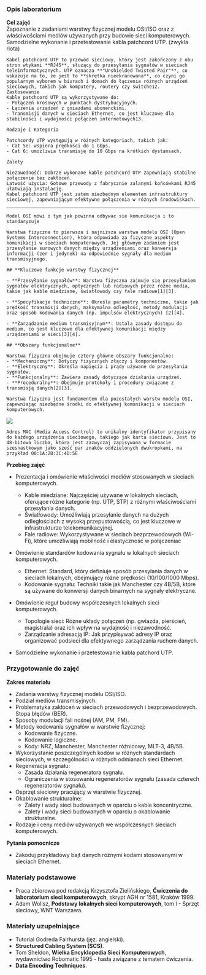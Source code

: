 ### Opis laboratorium

**Cel zajęć**  
Zapoznanie z zadaniami warstwy fizycznej modelu OSI/ISO oraz z właściwościami mediów używanych przy budowie sieci komputerowych.
Samodzielne wykonanie i przetestowanie kabla patchcord UTP. (zwykla riota)

    Kabel patchcord UTP to przewód sieciowy, który jest zakończony z obu stron wtykami **RJ45**, służący do przesyłania sygnałów w sieciach teleinformatycznych. UTP oznacza **"Unshielded Twisted Pair"**, co wskazuje na to, że jest to **skrętka nieekranowana**, co czyni go popularnym wyborem w biurach i domach do łączenia różnych urządzeń sieciowych, takich jak komputery, routery czy switche12.
    Zastosowanie
    Kable patchcord UTP są wykorzystywane do:
    - Połączeń krosowych w punktach dystrybucyjnych.
    - Łączenia urządzeń z gniazdami abonenckimi.
    - Transmisji danych w sieciach Ethernet, co jest kluczowe dla stabilności i wydajności połączeń internetowych13.

    Rodzaje i Kategoria

    Patchcordy UTP występują w różnych kategoriach, takich jak:
    - Cat 5e: wspiera prędkości do 1 Gbps.
    - Cat 6: umożliwia transmisję do 10 Gbps na krótkich dystansach.

    Zalety

    Niezawodność: Dobrze wykonane kable patchcord UTP zapewniają stabilne połączenie bez zakłóceń.
    Łatwość użycia: Gotowe przewody z fabrycznie zalanymi końcówkami RJ45 ułatwiają instalację.
    Kabel patchcord UTP jest zatem niezbędnym elementem infrastruktury sieciowej, zapewniającym efektywne połączenia w różnych środowiskach.

---

    Model OSI mówi o tym jak powinna odbywac sie komunikacja i to standaryzuje

    Warstwa fizyczna to pierwsza i najniższa warstwa modelu OSI (Open Systems Interconnection), która odpowiada za fizyczne aspekty komunikacji w sieciach komputerowych. Jej głównym zadaniem jest przesyłanie surowych danych między urządzeniami oraz konwersja informacji (zer i jedynek) na odpowiednie sygnały dla medium transmisyjnego.

    ## **Kluczowe funkcje warstwy fizycznej**

    - **Przesyłanie sygnałów**: Warstwa fizyczna zajmuje się przesyłaniem sygnałów elektrycznych, optycznych lub radiowych przez różne media, takie jak kable miedziane, światłowody czy fale radiowe[1][3].

    - **Specyfikacje techniczne**: Określa parametry techniczne, takie jak prędkość transmisji danych, maksymalna odległość, metody modulacji oraz sposób kodowania danych (np. impulsów elektrycznych) [2][4].

    - **Zarządzanie medium transmisyjnym**: Ustala zasady dostępu do medium, co jest kluczowe dla efektywnej komunikacji między urządzeniami w sieci[3][4].

    ## **Obszary funkcjonalne**

    Warstwa fizyczna obejmuje cztery główne obszary funkcjonalne:
    - **Mechaniczny**: Dotyczy fizycznych złączy i komponentów.
    - **Elektryczny**: Określa napięcia i prądy używane do przesyłania sygnałów.
    - **Funkcjonalny**: Zawiera zasady dotyczące działania urządzeń.
    - **Proceduralny**: Obejmuje protokoły i procedury związane z transmisją danych[2][3].

    Warstwa fizyczna jest fundamentem dla pozostałych warstw modelu OSI, zapewniając niezbędne środki do efektywnej komunikacji w sieciach komputerowych.

<img src="img/img1.PNG" />

    Adres MAC (Media Access Control) to unikalny identyfikator przypisany do każdego urządzenia sieciowego, takiego jak karta sieciowa. Jest to 48-bitowa liczba, która jest zazwyczaj zapisywana w formacie szesnastkowym jako sześć par znaków oddzielonych dwukropkami, na przykład 00:1A:2B:3C:4D:5E

**Przebieg zajęć**

- Prezentacja i omówienie właściwości mediów stosowanych w sieciach komputerowych.

  - Kable miedziane: Najczęściej używane w lokalnych sieciach, oferujące różne kategorie (np. UTP, STP) z różnymi właściwościami przesyłania danych.
  - Światłowody: Umożliwiają przesyłanie danych na dużych odległościach z wysoką przepustowością, co jest kluczowe w infrastrukturze telekomunikacyjnej.
  - Fale radiowe: Wykorzystywane w sieciach bezprzewodowych (Wi-Fi), które umożliwiają mobilność i elastyczność w połączeniac

- Omówienie standardów kodowania sygnału w lokalnych sieciach komputerowych.

  - Ethernet: Standard, który definiuje sposób przesyłania danych w sieciach lokalnych, obejmujący różne prędkości (10/100/1000 Mbps).
  - Kodowanie sygnału: Techniki takie jak Manchester czy 4B/5B, które są używane do konwersji danych binarnych na sygnały elektryczne.

- Omówienie reguł budowy współczesnych lokalnych sieci komputerowych.

  - Topologie sieci: Różne układy połączeń (np. gwiazda, pierścień, magistrala) oraz ich wpływ na wydajność i niezawodność.
  - Zarządzanie adresacją IP: Jak przypisywać adresy IP oraz organizować podsieci dla efektywnego zarządzania ruchem danych.

- Samodzielne wykonanie i przetestowanie kabla patchord UTP.

### Przygotowanie do zajęć

**Zakres materiału**

- Zadania warstwy fizycznej modelu OSI/ISO.
- Podział mediów transmisyjnych.
- Problematyka zakłóceń w sieciach przewodowych i bezprzewodowych. Stopa błędów (BER).
- Sposoby modulacji fali nośnej (AM, PM, FM).
- Metody kodowania sygnałów w warstwie fizycznej:
  - Kodowanie fizyczne.
  - Kodowanie logiczne.
  - Kody: NRZ, Manchester, Manchester różnicowy, MLT-3, 4B/5B.
- Wykorzystanie poszczególnych kodów w różnych standardach sieciowych, w szczególności w różnych odmianach sieci Ethernet.
- Regeneracja sygnału:
  - Zasada działania regeneratora sygnału.
  - Ograniczenia w stosowaniu regeneratorów sygnału (zasada czterech regeneratorów sygnału).
- Osprzęt sieciowy pracujący w warstwie fizycznej.
- Okablowanie strukturalne:
  - Zalety i wady sieci budowanych w oparciu o kable koncentryczne.
  - Zalety i wady sieci budowanych w oparciu o okablowanie strukturalne.
- Rodzaje i ceny mediów używanych we współczesnych sieciach komputerowych.

**Pytania pomocnicze**

- Zakoduj przykładowy bajt danych różnymi kodami stosowanymi w sieciach Ethernet.

### Materiały podstawowe

- Praca zbiorowa pod redakcją Krzysztofa Zielińskiego, **Ćwiczenia do laboratorium sieci komputerowych**, skrypt AGH nr 1581, Kraków 1999.
- Adam Wolisz, **Podstawy lokalnych sieci komputerowych**, tom I - Sprzęt sieciowy, WNT Warszawa.

### Materiały uzupełniające

- Tutorial Godreda Fairhursta (jęz. angielski).
- **Structured Cabling System (SCS)**.
- Tom Sheldon, **Wielka Encyklopedia Sieci Komputerowych**, wydawnictwo Robomatic 1995 - hasła związane z tematem ćwiczenia.
- **Data Encoding Techniques**.
